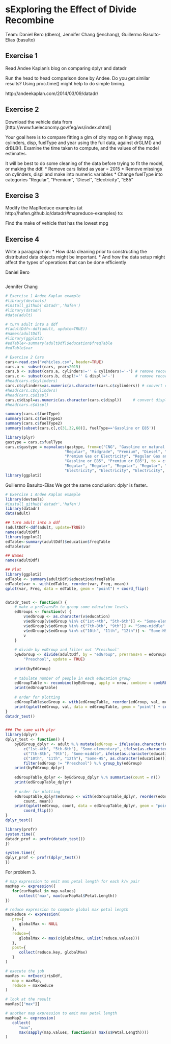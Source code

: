 sExploring the Effect of Divide Recombine
========================================================
Team: Daniel Bero (dbero), Jennifer Chang (jenchang), Guillermo Basulto-Elias (basulto) 

Exercise 1
--------
Read Andee Kaplan's blog on comparing dplyr and datadr

Run the head to head comparison done by Andee. Do you get similar results?  Using proc.time() might help to do simple timing.

http://andeekaplan.com/2014/03/09/datadr/

Exercise 2
--------
Download the vehicle data from [http://www.fueleconomy.gov/feg/ws/index.shtml]

Your goal here is to compare fitting a glm of city mpg on highway mpg, cylinders, disp, fuelType and year using the full data, against drGLM() and drBLB().  Examine the time taken to compute, and the values of the model estimates.

It will be best to do some cleaning of the data before trying to fit the model, or making the ddf.
* Remove cars listed as year = 2015
* Remove missings on cylinders, displ and make into numeric variables
* Change fuelType into categories "Regular", "Premium", "Diesel", "Electricity", "E85"

Exercise 3
--------
Modify the MapReduce examples (at http://hafen.github.io/datadr/#mapreduce-examples) to:

Find the make of vehicle that has the lowest mpg

Exercise 4
---------
Write a paragraph on:
* How data cleaning prior to constructing the distributed data objects might be important.
* And how the data setup might affect the types of operations that can be done efficiently

Daniel Bero
```r

```

Jennifer Chang
```r
# Exercise 1 Andee Kaplan example
#library(devtools)
#install_github('datadr','hafen')
#library(datadr)
#data(adult)

# turn adult into a ddf
#(adultDdf<-ddf(adult, update=TRUE))
#names(adultDdf)
#library(ggplot2)
#edTable<-summary(adultDdf)$education$freqTable
#edTable$var

# Exercise 2 Cars
cars<-read.csv("vehicles.csv", header=TRUE)
cars.a <- subset(cars, year<2015)
cars.b <- subset(cars.a, cylinders!='' & cylinders!='-') # remove records wihtout cylinders data
cars.c <- subset(cars.b, displ!='' & displ!='-')         # remove records without displ data
#head(cars.c$cylinders)
cars.c$cylinders=as.numeric(as.character(cars.c$cylinders)) # convert cylinders to numeric
#head(cars.c$cylinders)
#head(cars.c$displ)
cars.c$displ=as.numeric(as.character(cars.c$displ))     # convert displ to numeric
#head(cars.c$displ)

summary(cars.c$fuelType)
summary(cars.c$fuelType1)
summary(cars.c$fuelType2)
summary(subset(cars.c[,c(31,32,68)], fuelType=='Gasoline or E85'))

library(plyr)
gastype = cars.c$fuelType
cars.c$gastype = mapvalues(gastype, from=c("CNG", "Gasoline or natural gas", "Gasoline or propane",
                          "Regular", "Midgrade", "Premium", "Diesel", "Electricity",
                          "Premium Gas or Electricity", "Regular Gas and Electricity",
                          "Gasoline or E85", "Premium or E85"), to = c("Regular", 
                          "Regular", "Regular", "Regular", "Regular", "Premium", "Diesel",
                          "Electricity", "Electricity", "Electricity", "E85", "E85"))
library(ggplot2)
```

Guillermo Basulto-Elias
We got the same conclusion: dplyr is faster..
```r
# Exercise 1 Andee Kaplan example
library(devtools)
#install_github('datadr','hafen')
library(datadr)
data(adult)

## turn adult into a ddf
(adultDdf<-ddf(adult, update=TRUE))
names(adultDdf)
library(ggplot2)
edTable<-summary(adultDdf)$education$freqTable
edTable$var

## Names
names(adultDdf)

## Plot
library(ggplot2)
edTable <- summary(adultDdf)$education$freqTable
edTable$var <- with(edTable, reorder(var, Freq, mean))
qplot(var, Freq, data = edTable, geom = "point") + coord_flip()


datadr_test <- function() {
    # make a preTransFn to group some education levels
    edGroups <- function(v) {
        v$edGroup <- as.character(v$education)
        v$edGroup[v$edGroup %in% c("1st-4th", "5th-6th")] <- "Some-elementary"
        v$edGroup[v$edGroup %in% c("7th-8th", "9th")] <- "Some-middle"
        v$edGroup[v$edGroup %in% c("10th", "11th", "12th")] <- "Some-HS"
        v
    }
    
    # divide by edGroup and filter out 'Preschool'
    byEdGroup <- divide(adultDdf, by = "edGroup", preTransFn = edGroups, filterFn = function(x) x$edGroup[1] != 
        "Preschool", update = TRUE)
    
    print(byEdGroup)
    
    # tabulate number of people in each education group
    edGroupTable <- recombine(byEdGroup, apply = nrow, combine = combRbind())
    print(edGroupTable)
    
    # order for plotting
    edGroupTable$edGroup <- with(edGroupTable, reorder(edGroup, val, mean))
    print(qplot(edGroup, val, data = edGroupTable, geom = "point") + coord_flip())
}
datadr_test()


### The same with plyr
library(dplyr)
dplyr_test <- function() {
    byEdGroup_dplyr <- adult %.% mutate(edGroup = ifelse(as.character(education) %in% 
        c("1st-4th", "5th-6th"), "Some-elementary", ifelse(as.character(education) %in% 
        c("7th-8th", "9th"), "Some-middle", ifelse(as.character(education) %in% 
        c("10th", "11th", "12th"), "Some-HS", as.character(education))))) %.% 
        filter(edGroup != "Preschool") %.% group_by(edGroup)
    print(byEdGroup_dplyr)
    
    edGroupTable_dplyr <- byEdGroup_dplyr %.% summarise(count = n())
    print(edGroupTable_dplyr)
    
    # order for plotting
    edGroupTable_dplyr$edGroup <- with(edGroupTable_dplyr, reorder(edGroup, 
        count, mean))
    print(qplot(edGroup, count, data = edGroupTable_dplyr, geom = "point") + 
        coord_flip())
}
dplyr_test()

library(profr)
system.time({
datadr_prof <- profr(datadr_test())
})

system.time({
dplyr_prof <- profr(dplyr_test())
})
```

For problem 3.
```r
# map expression to emit max petal length for each k/v pair
maxMap <- expression({
   for(curMapVal in map.values)
      collect("max", max(curMapVal$Petal.Length))
})

# reduce expression to compute global max petal length
maxReduce <- expression(
   pre={
      globalMax <- NULL
   },
   reduce={
      globalMax <- max(c(globalMax, unlist(reduce.values)))
   },
   post={
      collect(reduce.key, globalMax)
   }
)

# execute the job
maxRes <- mrExec(irisDdf,
   map = maxMap,
   reduce = maxReduce
)

# look at the result
maxRes[["max"]]

# another map expression to emit max petal length
maxMap2 <- expression(
   collect(
      "max",
      max(sapply(map.values, function(x) max(x$Petal.Length))))
)

```
